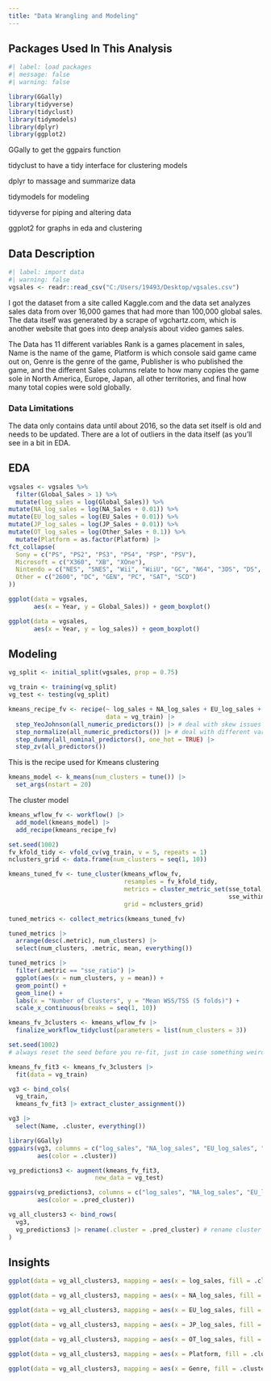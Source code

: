 ```yaml
---
title: "Data Wrangling and Modeling"
---
```


## Packages Used In This Analysis

```r
#| label: load packages
#| message: false
#| warning: false

library(GGally)
library(tidyverse)
library(tidyclust)
library(tidymodels)
library(dplyr)
library(ggplot2)
```

GGally to get the ggpairs function

tidyclust to have a tidy interface for clustering models

dplyr to massage and summarize data

tidymodels for modeling

tidyverse for piping and altering data

ggplot2 for graphs in eda and clustering

## Data Description

```r
#| label: import data
#| warning: false
vgsales <- readr::read_csv("C:/Users/19493/Desktop/vgsales.csv")
```

I got the dataset from a site called Kaggle.com and the data set analyzes sales data from over 16,000 games that had more than 100,000 global sales. The data itself was generated by a scrape of vgchartz.com, which is another website that goes into deep analysis about video games sales.

The Data has 11 different variables Rank is a games placement in sales, Name is the name of the game, Platform is which console said game came out on, Genre is the genre of the game, Publisher is who published the game, and the different Sales columns relate to how many copies the game sole in North America, Europe, Japan, all other territories, and final how many total copies were sold globally.

### Data Limitations

The data only contains data until about 2016, so the data set itself is old and needs to be updated. There are a lot of outliers in the data itself (as you'll see in a bit in EDA.  

## EDA

```r
vgsales <- vgsales %>%
  filter(Global_Sales > 1) %>%
  mutate(log_sales = log(Global_Sales)) %>%
mutate(NA_log_sales = log(NA_Sales + 0.01)) %>%
mutate(EU_log_sales = log(EU_Sales + 0.01)) %>%
mutate(JP_log_sales = log(JP_Sales + 0.01)) %>%
mutate(OT_log_sales = log(Other_Sales + 0.1)) %>%
  mutate(Platform = as.factor(Platform) |>
fct_collapse(
  Sony = c("PS", "PS2", "PS3", "PS4", "PSP", "PSV"),
  Microsoft = c("X360", "XB", "XOne"),
  Nintendo = c("NES", "SNES", "Wii", "WiiU", "GC", "N64", "3DS", "DS", "GB", "GBA"),
  Other = c("2600", "DC", "GEN", "PC", "SAT", "SCD")
))
```





```r
ggplot(data = vgsales,
       aes(x = Year, y = Global_Sales)) + geom_boxplot()
```


```r
ggplot(data = vgsales,
       aes(x = Year, y = log_sales)) + geom_boxplot()
```


## Modeling

```r
vg_split <- initial_split(vgsales, prop = 0.75) 

vg_train <- training(vg_split)
vg_test <- testing(vg_split)
```

```r
kmeans_recipe_fv <- recipe(~ log_sales + NA_log_sales + EU_log_sales + JP_log_sales + OT_log_sales + Platform + Genre, 
                           data = vg_train) |>
  step_YeoJohnson(all_numeric_predictors()) |> # deal with skew issues
  step_normalize(all_numeric_predictors()) |> # deal with different variances
  step_dummy(all_nominal_predictors(), one_hot = TRUE) |> 
  step_zv(all_predictors())
```

This is the recipe used for Kmeans clustering

```r
kmeans_model <- k_means(num_clusters = tune()) |>
  set_args(nstart = 20)
```

The cluster model

```r
kmeans_wflow_fv <- workflow() |>
  add_model(kmeans_model) |>
  add_recipe(kmeans_recipe_fv)
```

```r
set.seed(1002)
fv_kfold_tidy <- vfold_cv(vg_train, v = 5, repeats = 1) 
nclusters_grid <- data.frame(num_clusters = seq(1, 10))

kmeans_tuned_fv <- tune_cluster(kmeans_wflow_fv,
                                resamples = fv_kfold_tidy,
                                metrics = cluster_metric_set(sse_total, 
                                                             sse_within_total, sse_ratio),
                                grid = nclusters_grid)

tuned_metrics <- collect_metrics(kmeans_tuned_fv)

tuned_metrics |>
  arrange(desc(.metric), num_clusters) |>
  select(num_clusters, .metric, mean, everything())
```

```r
tuned_metrics |>
  filter(.metric == "sse_ratio") |>
  ggplot(aes(x = num_clusters, y = mean)) +
  geom_point() + 
  geom_line() +
  labs(x = "Number of Clusters", y = "Mean WSS/TSS (5 folds)") +
  scale_x_continuous(breaks = seq(1, 10))
```

```r
kmeans_fv_3clusters <- kmeans_wflow_fv |>
  finalize_workflow_tidyclust(parameters = list(num_clusters = 3))
```

```r
set.seed(1002) 
# always reset the seed before you re-fit, just in case something weird happens

kmeans_fv_fit3 <- kmeans_fv_3clusters |>
  fit(data = vg_train)
```

```r
vg3 <- bind_cols(
  vg_train,
  kmeans_fv_fit3 |> extract_cluster_assignment())

vg3 |>
  select(Name, .cluster, everything())
```

```r
library(GGally)
ggpairs(vg3, columns = c("log_sales", "NA_log_sales", "EU_log_sales", "JP_log_sales", "OT_log_sales", "Platform", "Genre"),
        aes(color = .cluster))
```

```r
vg_predictions3 <- augment(kmeans_fv_fit3, 
                        new_data = vg_test)

ggpairs(vg_predictions3, columns = c("log_sales", "NA_log_sales", "EU_log_sales", "JP_log_sales", "OT_log_sales", "Platform", "Genre"),
        aes(color = .pred_cluster))
```

```r
vg_all_clusters3 <- bind_rows(
  vg3,
  vg_predictions3 |> rename(.cluster = .pred_cluster) # rename cluster variable name
)
```

## Insights

```r
ggplot(data = vg_all_clusters3, mapping = aes(x = log_sales, fill = .cluster)) + geom_density()
```

```r
ggplot(data = vg_all_clusters3, mapping = aes(x = NA_log_sales, fill = .cluster)) + geom_density()
```

```r
ggplot(data = vg_all_clusters3, mapping = aes(x = EU_log_sales, fill = .cluster)) + geom_density()
```

```r
ggplot(data = vg_all_clusters3, mapping = aes(x = JP_log_sales, fill = .cluster)) + geom_density()
```

```r
ggplot(data = vg_all_clusters3, mapping = aes(x = OT_log_sales, fill = .cluster)) + geom_density()
```

```r
ggplot(data = vg_all_clusters3, mapping = aes(x = Platform, fill = .cluster)) + geom_bar()
```

```r
ggplot(data = vg_all_clusters3, mapping = aes(x = Genre, fill = .cluster)) + geom_bar()
```